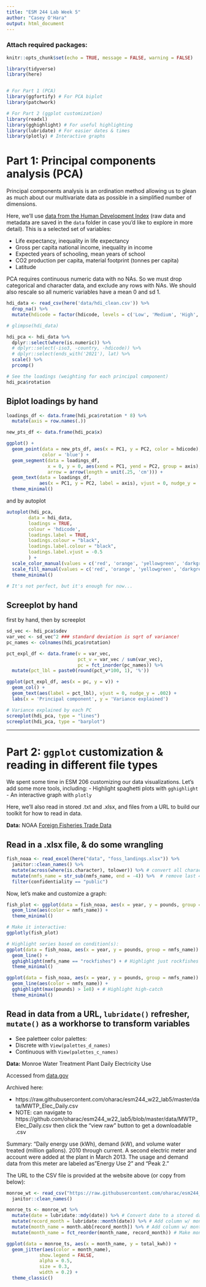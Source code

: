 ```yaml
---
title: "ESM 244 Lab Week 5"
author: "Casey O'Hara"
output: html_document
---
```


### Attach required packages:

```r
knitr::opts_chunk$set(echo = TRUE, message = FALSE, warning = FALSE)

library(tidyverse)
library(here)


# For Part 1 (PCA)
library(ggfortify) # For PCA biplot
library(patchwork)

# For Part 2 (ggplot customization)
library(readxl)
library(gghighlight) # For useful highlighting
library(lubridate) # For easier dates & times
library(plotly) # Interactive graphs
```

# Part 1: Principal components analysis (PCA)

Principal components analysis is an ordination method allowing us to glean as much about our multivariate data as possible in a simplified number of dimensions.

Here, we'll use [data from the Human Development Index](https://hdr.undp.org/data-center) (raw data and metadata are saved in the `data` folder in case you'd like to explore in more detail).  This is a selected set of variables:

* Life expectancy, inequality in life expectancy
* Gross per capita national income, inequality in income
* Expected years of schooling, mean years of school
* CO2 production per capita, material footprint (tonnes per capita)
* Latitude

PCA requires continuous numeric data with no NAs.  So we must drop categorical and character data, and exclude any rows with NAs.  We should also rescale so all numeric variables have a mean 0 and sd 1.

```r
hdi_data <- read_csv(here('data/hdi_clean.csv')) %>%
  drop_na() %>%
  mutate(hdicode = factor(hdicode, levels = c('Low', 'Medium', 'High', 'Very High')))

# glimpse(hdi_data)

hdi_pca <- hdi_data %>%
  dplyr::select(where(is.numeric)) %>%
  # dplyr::select(-iso3, -country, -hdicode)) %>%
  # dplyr::select(ends_with('2021'), lat) %>%
  scale() %>%
  prcomp()
```


``` r
# See the loadings (weighting for each principal component)
hdi_pca$rotation
```

## Biplot loadings by hand


```r
loadings_df <- data.frame(hdi_pca$rotation * 8) %>%
  mutate(axis = row.names(.))

new_pts_df <- data.frame(hdi_pca$x)

ggplot() +
  geom_point(data = new_pts_df, aes(x = PC1, y = PC2, color = hdicode), 
             color = 'blue') +
  geom_segment(data = loadings_df,
               x = 0, y = 0, aes(xend = PC1, yend = PC2, group = axis),
               arrow = arrow(length = unit(.25, 'cm'))) +
  geom_text(data = loadings_df,
            aes(x = PC1, y = PC2, label = axis), vjust = 0, nudge_y = .01) +
  theme_minimal()
```

and by autoplot

``` r
autoplot(hdi_pca,
     	data = hdi_data,
     	loadings = TRUE,
     	colour = 'hdicode',
     	loadings.label = TRUE,
     	loadings.colour = "black",
     	loadings.label.colour = "black",
     	loadings.label.vjust = -0.5
     	) +
  scale_color_manual(values = c('red', 'orange', 'yellowgreen', 'darkgreen')) +
  scale_fill_manual(values = c('red', 'orange', 'yellowgreen', 'darkgreen')) +
  theme_minimal()

# It's not perfect, but it's enough for now...
```

## Screeplot by hand

first by hand, then by screeplot
```r
sd_vec <- hdi_pca$sdev
var_vec <- sd_vec^2 ### standard deviation is sqrt of variance!
pc_names <- colnames(hdi_pca$rotation)

pct_expl_df <- data.frame(v = var_vec,
                          pct_v = var_vec / sum(var_vec),
                          pc = fct_inorder(pc_names)) %>%
  mutate(pct_lbl = paste0(round(pct_v*100, 1), '%'))

ggplot(pct_expl_df, aes(x = pc, y = v)) +
  geom_col() +
  geom_text(aes(label = pct_lbl), vjust = 0, nudge_y = .002) +
  labs(x = 'Principal component', y = 'Variance explained')
```

```r
# Variance explained by each PC
screeplot(hdi_pca, type = "lines")
screeplot(hdi_pca, type = "barplot")
```

-----


# Part 2: `ggplot` customization & reading in different file types

We spent some time in ESM 206 customizing our data visualizations. Let's add some more tools, including:
- Highlight spaghetti plots with `gghighlight`
- An interactive graph with `plotly`

Here, we'll also read in stored .txt and .xlsx, and files from a URL to build our toolkit for how to read in data.

**Data:** NOAA [Foreign Fisheries Trade Data](https://www.fisheries.noaa.gov/national/sustainable-fisheries/foreign-fishery-trade-data)

## Read in a .xlsx file, & do some wrangling

```r
fish_noaa <- read_excel(here("data", "foss_landings.xlsx")) %>%
  janitor::clean_names() %>%
  mutate(across(where(is.character), tolower)) %>% # convert all characters to lowercase
  mutate(nmfs_name = str_sub(nmfs_name, end = -4)) %>%  # remove last 4 characters
  filter(confidentiality == "public")
```

Now, let's make and customize a graph:

```r
fish_plot <- ggplot(data = fish_noaa, aes(x = year, y = pounds, group = nmfs_name)) +
  geom_line(aes(color = nmfs_name)) +
  theme_minimal()

# Make it interactive:
ggplotly(fish_plot)

# Highlight series based on condition(s):
ggplot(data = fish_noaa, aes(x = year, y = pounds, group = nmfs_name)) +
  geom_line() +
  gghighlight(nmfs_name == "rockfishes") + # Highlight just rockfishes
  theme_minimal()

ggplot(data = fish_noaa, aes(x = year, y = pounds, group = nmfs_name)) +
  geom_line(aes(color = nmfs_name)) +
  gghighlight(max(pounds) > 1e8) + # Highlight high-catch
  theme_minimal()
```

## Read in data from a URL, `lubridate()` refresher, `mutate()` as a workhorse to transform variables

- See paletteer color palettes:
- Discrete with `View(palettes_d_names)`
- Continuous with `View(palettes_c_names)`

**Data:** Monroe Water Treatment Plant Daily Electricity Use

Accessed from [data.gov](https://catalog.data.gov/dataset/monroe-water-treatment-plant-energy-and-water-consumption/resource/5afc8aa7-b485-4173-bcc6-c56270efedb8)

Archived here: 

* https://raw.githubusercontent.com/oharac/esm244_w22_lab5/master/data/MWTP_Elec_Daily.csv
* NOTE: can navigate to https://github.com/oharac/esm244_w22_lab5/blob/master/data/MWTP_Elec_Daily.csv then click the "view raw" button to get a downloadable .csv

Summary: "Daily energy use (kWh), demand (kW), and volume water treated (million gallons). 2010 through current. A second electric meter and account were added at the plant in March 2013. The usage and demand data from this meter are labeled as "Energy Use 2" and "Peak 2."

The URL to the CSV file is provided at the website above (or copy from below):

```r
monroe_wt <- read_csv("https://raw.githubusercontent.com/oharac/esm244_w22_lab5/master/data/MWTP_Elec_Daily.csv") %>%
  janitor::clean_names()

monroe_ts <- monroe_wt %>%
  mutate(date = lubridate::mdy(date)) %>% # Convert date to a stored date class
  mutate(record_month = lubridate::month(date)) %>% # Add column w/ month number
  mutate(month_name = month.abb[record_month]) %>% # Add column w/ month abbreviation
  mutate(month_name = fct_reorder(month_name, record_month)) # Make month name a factor & reorder based on values in record_month column

ggplot(data = monroe_ts, aes(x = month_name, y = total_kwh)) +
  geom_jitter(aes(color = month_name),
          	show.legend = FALSE,
          	alpha = 0.5,
          	size = 0.3,
          	width = 0.2) +
  theme_classic()
```


